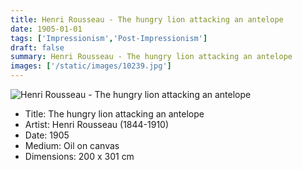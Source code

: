 ```yaml
---
title: Henri Rousseau - The hungry lion attacking an antelope
date: 1905-01-01
tags: ['Impressionism','Post-Impressionism']
draft: false
summary: Henri Rousseau - The hungry lion attacking an antelope
images: ['/static/images/10239.jpg']
---
```


![Henri Rousseau - The hungry lion attacking an antelope](/static/images/10239.jpg)

* Title: The hungry lion attacking an antelope
* Artist: Henri Rousseau (1844-1910)
* Date: 1905
* Medium: Oil on canvas
* Dimensions: 200 x 301 cm


